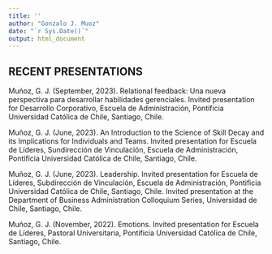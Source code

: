 ```yaml
---
title: ''
author: "Gonzalo J. Muoz"
date: "`r Sys.Date()`"
output: html_document
---
```


## RECENT PRESENTATIONS

Muñoz, G. J. (September, 2023). Relational feedback: Una nueva perspectiva para desarrollar habilidades gerenciales. Invited presentation for Desarrollo Corporativo, Escuela de Administración, Pontificia Universidad Católica de Chile, Santiago, Chile.

Muñoz, G. J. (June, 2023). An Introduction to the Science of Skill Decay and its Implications for Individuals and Teams. Invited presentation for Escuela de Líderes, Sundirección de Vinculación, Escuela de Administración, Pontificia Universidad Católica de Chile, Santiago, Chile.

Muñoz, G. J. (June, 2023). Leadership. Invited presentation for Escuela de Líderes, Subdirección de Vinculación, Escuela de Administración, Pontificia Universidad Católica de Chile, Santiago, Chile. Invited presentation at the Department of Business Administration Colloquium Series, Universidad de Chile, Santiago, Chile.

Muñoz, G. J. (November, 2022). Emotions. Invited presentation for Escuela de Líderes, Pastoral Universitaria, Pontificia Universidad Católica de Chile, Santiago, Chile.

